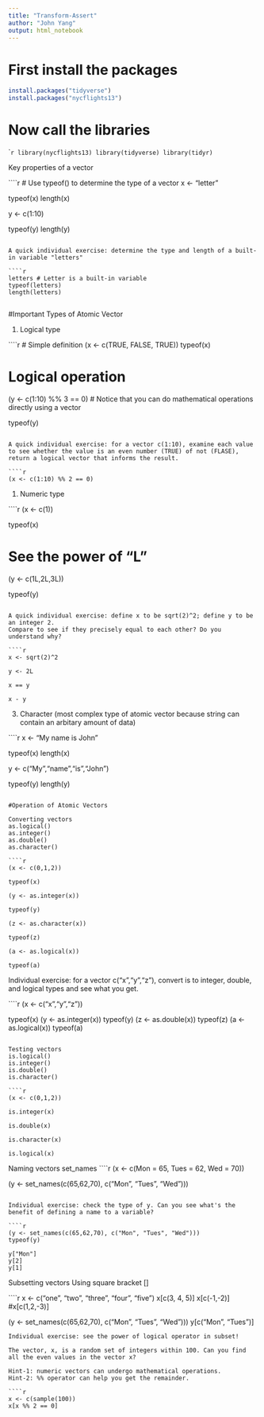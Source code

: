```yaml
---
title: "Transform-Assert"
author: "John Yang"
output: html_notebook
---
```


# First install the packages
```r
install.packages("tidyverse")
install.packages("nycflights13")
```
# Now call the libraries

````r
library(nycflights13)
library(tidyverse)
library(tidyr)
```

Key properties of a vector

````r
# Use typeof() to determine the type of a vector
x <- "letter"

typeof(x)
length(x)

y <- c(1:10)

typeof(y)
length(y)

```

A quick individual exercise: determine the type and length of a built-in variable "letters"

````r
letters # Letter is a built-in variable
typeof(letters)
length(letters)


```

#Important Types of Atomic Vector

1. Logical type

````r
# Simple definition
(x <- c(TRUE, FALSE, TRUE))
typeof(x)

# Logical operation

(y <- c(1:10) %% 3 == 0) # Notice that you can do mathematical operations directly using a vector

typeof(y)

```

A quick individual exercise: for a vector c(1:10), examine each value to see whether the value is an even number (TRUE) of not (FLASE), return a logical vector that informs the result. 

````r
(x <- c(1:10) %% 2 == 0)

```

1. Numeric type

````r
(x <- c(1))

typeof(x)

# See the power of "L"
(y <- c(1L,2L,3L))

typeof(y)

```

A quick individual exercise: define x to be sqrt(2)^2; define y to be an integer 2.
Compare to see if they precisely equal to each other? Do you understand why? 

````r

x <- sqrt(2)^2

y <- 2L

x == y

x - y
```


3. Character (most complex type of atomic vector because string can contain an arbitary amount of data)

````r

x <- "My name is John"

typeof(x)
length(x)

y <- c("My","name","is","John")

typeof(y)
length(y)
```

#Operation of Atomic Vectors

Converting vectors
as.logical()
as.integer()
as.double()
as.character()

````r
(x <- c(0,1,2))

typeof(x)

(y <- as.integer(x))

typeof(y)

(z <- as.character(x))

typeof(z)

(a <- as.logical(x))

typeof(a)

```

Individual exercise: for a vector c("x","y","z"), convert is to integer, double, and logical types and see what you get. 

````r
(x <- c("x","y","z"))

typeof(x)
(y <- as.integer(x))
typeof(y)
(z <- as.double(x))
typeof(z)
(a <- as.logical(x))
typeof(a)

```

Testing vectors
is.logical()
is.integer()
is.double()
is.character()

````r
(x <- c(0,1,2))

is.integer(x)

is.double(x)

is.character(x)

is.logical(x)

```

Naming vectors
set_names
````r

(x <- c(Mon = 65, Tues = 62, Wed = 70))

(y <- set_names(c(65,62,70), c("Mon", "Tues", "Wed")))
```

Individual exercise: check the type of y. Can you see what's the benefit of defining a name to a variable?

````r

(y <- set_names(c(65,62,70), c("Mon", "Tues", "Wed")))
typeof(y)

y["Mon"]
y[2]
y[1]

```
Subsetting vectors
Using square bracket []

````r
x <- c("one", "two", "three", "four", "five")
x[c(3, 4, 5)]
x[c(-1,-2)]
#x[c(1,2,-3)]

(y <- set_names(c(65,62,70), c("Mon", "Tues", "Wed")))
y[c("Mon", "Tues")]

```
Individual exercise: see the power of logical operator in subset! 

The vector, x, is a random set of integers within 100. Can you find all the even values in the vector x? 

Hint-1: numeric vectors can undergo mathematical operations.
Hint-2: %% operator can help you get the remainder.

````r
x <- c(sample(100))
x[x %% 2 == 0]

```







